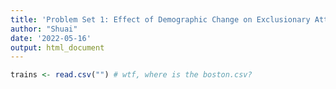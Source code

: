 ---
title: 'Problem Set 1: Effect of Demographic Change on Exclusionary Attitudes'
author: "Shuai"
date: '2022-05-16'
output: html_document
---

```{r}
trains <- read.csv("") # wtf, where is the boston.csv?
```

